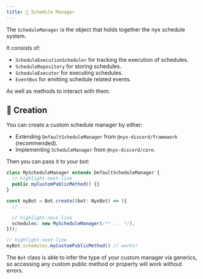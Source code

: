 ```yaml
---
title: ️💼 Schedule Manager
---
```


The `ScheduleManager` is the object that holds together the nyx schedule system.

It consists of:

* `ScheduleExecutionScheduler` for tracking the execution of schedules.
* `ScheduleRepository` for storing schedules.
* `ScheduleExecutor` for executing schedules.
* `EventBus` for emitting schedule related events.

As well as methods to interact with them.

## 👷 Creation

You can create a custom schedule manager by either:

* Extending `DefaultScheduleManager` from `@nyx-discord/framework` (recommended).
* Implementing `ScheduleManager` from `@nyx-discord/core`.

Then you can pass it to your bot:

```ts
class MyScheduleManager extends DefaultScheduleManager {
  // highlight-next-line
  public myCustomPublicMethod() {}
}

const myBot = Bot.create((bot: NyxBot) => ({
  // ...

  // highlight-next-line
  schedules: new MyScheduleManager(/** ... */),
}));

// highlight-next-line
myBot.schedules.myCustomPublicMethod() // works!
```

The `Bot` class is able to infer the type of your custom manager via generics, so accessing any custom public method or
property will work without errors.
